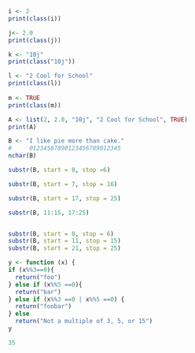 
```r
i <- 2
print(class(i))

j<- 2.0
print(class(j))

k <- "10j"
print(class("10j"))

l <- "2 Cool for School"
print(class(l))
  
m <- TRUE 
print(class(m))
```


```r
A <- list(2, 2.0, "10j", "2 Cool for School", TRUE)
print(A)

```


```r
B <- "I like pie more than cake."
#     01234567890123456789012345
nchar(B)

substr(B, start = 0, stop =6)

substr(B, start = 7, stop = 16)

substr(B, start = 17, stop = 25)

substr(B, 11:15, 17:25)


substr(B, start = 0, stop = 6) 
substr(B, start = 11, stop = 15)
substr(B, start = 21, stop = 25)


```


```r

y <- function (x) {
if (x%%3==0){ 
  return("foo")
} else if (x%%5 ==0){
  return("bar")
} else if (x%%3 ==0 | x%%5 ==0) {
  return("foobar")
} else 
  return("Not a multiple of 3, 5, or 15")
y

35
```
